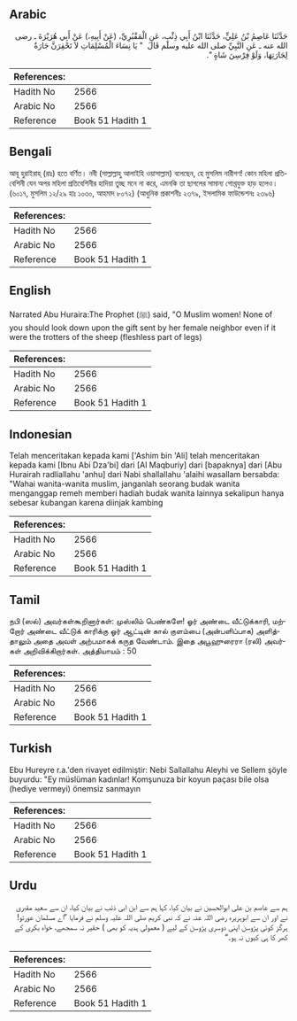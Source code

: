 ## Arabic


<div dir="rtl" lang="ar" style={{fontSize:'larger',backgroundColor:'#f8f9fa',padding:20}}>
حَدَّثَنَا عَاصِمُ بْنُ عَلِيٍّ، حَدَّثَنَا ابْنُ أَبِي ذِئْبٍ، عَنِ الْمَقْبُرِيِّ، ‏(‏عَنْ أَبِيهِ،‏)‏ عَنْ أَبِي هُرَيْرَةَ ـ رضى الله عنه ـ عَنِ النَّبِيِّ صلى الله عليه وسلم قَالَ ‏ "‏ يَا نِسَاءَ الْمُسْلِمَاتِ لاَ تَحْقِرَنَّ جَارَةٌ لِجَارَتِهَا، وَلَوْ فِرْسِنَ شَاةٍ ‏"‏‏.‏
</div>
<div style={{backgroundColor:'#f8f9fa',padding:20, marginBottom: 10}}><table> <thead> <tr> <th>References:</th> <th></th> </tr> </thead> <tbody><tr><td>Hadith No</td><td>2566</td></tr><tr><td>Arabic No</td><td>2566</td></tr><tr><td>Reference</td><td>Book 51 Hadith 1</td></tr></tbody></table></div>

## Bengali


<div dir="ltr" lang="bn" style={{fontSize:'larger',backgroundColor:'#f8f9fa',padding:20}}>
আবূ হুরাইরাহ্ (রাঃ) হতে বর্ণিত। নবী (সাল্লাল্লাহু আলাইহি ওয়াসাল্লাম) বলেছেন, হে মুসলিম নারীগণ! কোন মহিলা প্রতিবেশিনী যেন অপর মহিলা প্রতিবেশিনীর হাদিয়া তুচ্ছ মনে না করে, এমনকি তা ছাগলের সামান্য গোশ্তযুক্ত হাড় হলেও। (৬০১৭, মুসলিম ১২/২৯ হাঃ ১০৩০, আহমাদ ৮০৭২) (আধুনিক প্রকাশনীঃ ২৩৭৯, ইসলামিক ফাউন্ডেশনঃ ২৩৯৬)
</div>
<div style={{backgroundColor:'#f8f9fa',padding:20, marginBottom: 10}}><table> <thead> <tr> <th>References:</th> <th></th> </tr> </thead> <tbody><tr><td>Hadith No</td><td>2566</td></tr><tr><td>Arabic No</td><td>2566</td></tr><tr><td>Reference</td><td>Book 51 Hadith 1</td></tr></tbody></table></div>

## English


<div dir="ltr" lang="en" style={{fontSize:'larger',backgroundColor:'#f8f9fa',padding:20}}>
Narrated Abu Huraira:The Prophet (ﷺ) said, "O Muslim women! None of you should look down upon the gift sent by her female neighbor even if it were the trotters of the sheep (fleshless part of legs)
</div>
<div style={{backgroundColor:'#f8f9fa',padding:20, marginBottom: 10}}><table> <thead> <tr> <th>References:</th> <th></th> </tr> </thead> <tbody><tr><td>Hadith No</td><td>2566</td></tr><tr><td>Arabic No</td><td>2566</td></tr><tr><td>Reference</td><td>Book 51 Hadith 1</td></tr></tbody></table></div>

## Indonesian


<div dir="ltr" lang="id" style={{fontSize:'larger',backgroundColor:'#f8f9fa',padding:20}}>
Telah menceritakan kepada kami ['Ashim bin 'Ali] telah menceritakan kepada kami [Ibnu Abi Dza'bi] dari [Al Maqburiy] dari [bapaknya] dari [Abu Hurairah radliallahu 'anhu] dari Nabi shallallahu 'alaihi wasallam bersabda: "Wahai wanita-wanita muslim, janganlah seorang budak wanita menganggap remeh memberi hadiah budak wanita lainnya sekalipun hanya sebesar kubangan karena diinjak kambing
</div>
<div style={{backgroundColor:'#f8f9fa',padding:20, marginBottom: 10}}><table> <thead> <tr> <th>References:</th> <th></th> </tr> </thead> <tbody><tr><td>Hadith No</td><td>2566</td></tr><tr><td>Arabic No</td><td>2566</td></tr><tr><td>Reference</td><td>Book 51 Hadith 1</td></tr></tbody></table></div>

## Tamil


<div dir="ltr" lang="ta" style={{fontSize:'larger',backgroundColor:'#f8f9fa',padding:20}}>
நபி (ஸல்) அவர்கள்கூறினார்கள்: முஸ்லிம் பெண்களே! ஓர் அண்டை வீட்டுக்காரி, மற்றோர் அண்டை வீட்டுக் காரிக்கு ஓர் ஆட்டின் கால் குளம்பை (அன்பளிப்பாக) அளித்தாலும் அதை அவள் அற்பமாகக் கருத வேண்டாம். இதை அபூஹுரைரா (ரலி) அவர்கள் அறிவிக்கிறார்கள். அத்தியாயம் : 50
</div>
<div style={{backgroundColor:'#f8f9fa',padding:20, marginBottom: 10}}><table> <thead> <tr> <th>References:</th> <th></th> </tr> </thead> <tbody><tr><td>Hadith No</td><td>2566</td></tr><tr><td>Arabic No</td><td>2566</td></tr><tr><td>Reference</td><td>Book 51 Hadith 1</td></tr></tbody></table></div>

## Turkish


<div dir="ltr" lang="tr" style={{fontSize:'larger',backgroundColor:'#f8f9fa',padding:20}}>
Ebu Hureyre r.a.'den rivayet edilmiştir: Nebi Sallallahu Aleyhi ve Sellem şöyle buyurdu: "Ey müslüman kadınlar! Komşunuza bir koyun paçası bile olsa (hediye vermeyi) önemsiz sanmayın
</div>
<div style={{backgroundColor:'#f8f9fa',padding:20, marginBottom: 10}}><table> <thead> <tr> <th>References:</th> <th></th> </tr> </thead> <tbody><tr><td>Hadith No</td><td>2566</td></tr><tr><td>Arabic No</td><td>2566</td></tr><tr><td>Reference</td><td>Book 51 Hadith 1</td></tr></tbody></table></div>

## Urdu


<div dir="rtl" lang="ur" style={{fontSize:'larger',backgroundColor:'#f8f9fa',padding:20}}>
ہم سے عاصم بن علی ابوالحسین نے بیان کیا، کہا ہم سے ابن ابی ذئب نے بیان کیا، ان سے سعید مقبری نے اور ان سے ابوہریرہ رضی اللہ عنہ نے کہ نبی کریم صلی اللہ علیہ وسلم نے فرمایا ”اے مسلمان عورتو! ہرگز کوئی پڑوسن اپنی دوسری پڑوسن کے لیے ( معمولی ہدیہ کو بھی ) حقیر نہ سمجھے، خواہ بکری کے کھر کا ہی کیوں نہ ہو۔“
</div>
<div style={{backgroundColor:'#f8f9fa',padding:20, marginBottom: 10}}><table> <thead> <tr> <th>References:</th> <th></th> </tr> </thead> <tbody><tr><td>Hadith No</td><td>2566</td></tr><tr><td>Arabic No</td><td>2566</td></tr><tr><td>Reference</td><td>Book 51 Hadith 1</td></tr></tbody></table></div>